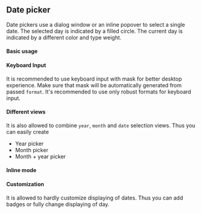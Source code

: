 

<PageMeta component="Datepicker" />

## Date picker

Date pickers use a dialog window or an inline popover to select a single date.
The selected day is indicated by a filled circle. The current day is indicated by a different
color and type weight.

<Ad />

#### Basic usage

<Example source={BasicDatePicker} />

#### Keyboard Input

It is recommended to use keyboard input with mask for better desktop experience. Make sure that mask will be automatically
generated from passed `format`. It's recommended to use only robust formats for keyboard input. 

<Example source={KeyboardDatePicker} />

#### Different views

It is also allowed to combine `year`, `month` and `date` selection views.
Thus you can easily create
- Year picker
- Month picker
- Month + year picker

<Example source={ViewsDatePicker} />

#### Inline mode

<Example source={InlineDatePicker} />

#### Customization

It is allowed to hardly customize displaying of dates. Thus you can add badges or fully change displaying of day.

<Example source={CustomDay} />

<PropTypesTable src="DatePicker/DatePicker.tsx" />
